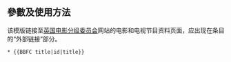 <includeonly><!-- 在這裡加入模板的保護標識 --></includeonly><noinclude>{{Documentation subpage}}</noinclude>
<!-- 在本行下編輯模板說明 -->
== 參數及使用方法 ==
该模版链接至[[英国电影分级委员会]]网站的电影和电视节目资料页面，应出现在条目的“外部链接”部分。

<pre>* {{BBFC title|id|title}}</pre>

<includeonly>
<!-- 本行下加入模板的分類 -->

</includeonly>